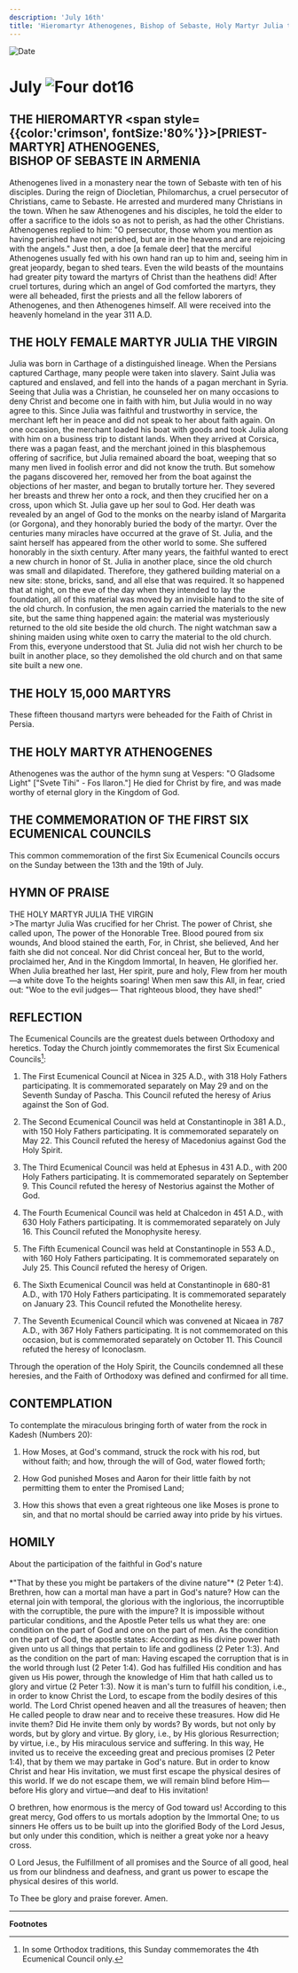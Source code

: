 ```yaml
---
description: 'July 16th'
title: 'Hieromartyr Athenogenes, Bishop of Sebaste, Holy Martyr Julia the Virgin, the Holy 15,000 Martyrs'
---
```


<RunningHead />
<Image src="/title-imprint.png" height={68} width={50} alt="Date" className="title-imprint"/>

# <div id="date">July <Image className="four-dot" src="/four-dot.png" height={15} width={15} alt="Four dot" />16</div>

## THE HIEROMARTYR <span style={{color:'crimson', fontSize:'80%'}}>[PRIEST-MARTYR]</span> ATHENOGENES,<br />BISHOP OF SEBASTE IN ARMENIA

Athenogenes lived in a monastery near the town of Sebaste with ten of his disciples. During the reign of Diocletian, Philomarchus, a cruel persecutor of Christians, came to Sebaste. He arrested and murdered many Christians in the town. When he saw Athenogenes and his disciples, he told the elder to offer a sacrifice to the idols so as not to perish, as had the other Christians. Athenogenes replied to him: "O persecutor, those whom you mention as having perished have not perished, but are in the heavens and are rejoicing with the angels." Just then, a doe [a female deer] that the merciful Athenogenes usually fed with his own hand ran up to him and, seeing him in great jeopardy, began to shed tears. Even the wild beasts of the mountains had greater pity toward the martyrs of Christ than the heathens did! After cruel tortures, during which an angel of God comforted the martyrs, they were all beheaded, first the priests and all the fellow laborers of Athenogenes, and then Athenogenes himself. All were received into the heavenly homeland in the year 311 A.D.

## THE HOLY FEMALE MARTYR JULIA THE VIRGIN

Julia was born in Carthage of a distinguished lineage. When the Persians captured Carthage, many people were taken into slavery. Saint Julia was captured and enslaved, and fell into the hands of a pagan merchant in Syria. Seeing that Julia was a Christian, he counseled her on many occasions to deny Christ and become one in faith with him, but Julia would in no way agree to this. Since Julia was faithful and trustworthy in service, the merchant left her in peace and did not speak to her about faith again. On one occasion, the merchant loaded his boat with goods and took Julia along with him on a business trip to distant lands. When they arrived at Corsica, there was a pagan feast, and the merchant joined in this blasphemous offering of sacrifice, but Julia remained aboard the boat, weeping that so many men lived in foolish error and did not know the truth. But somehow the pagans discovered her, removed her from the boat against the objections of her master, and began to brutally torture her. They severed her breasts and threw her onto a rock, and then they crucified her on a cross, upon which St. Julia gave up her soul to God. Her death was revealed by an angel of God to the monks on the nearby island of Margarita (or Gorgona), and they honorably buried the body of the martyr. Over the centuries many miracles have occurred at the grave of St. Julia, and the saint herself has appeared from the other world to some. She suffered honorably in the sixth century. After many years, the faithful wanted to erect a new church in honor of St. Julia in another place, since the old church was small and dilapidated. Therefore, they gathered building material on a new site: stone, bricks, sand, and all else that was required. It so happened that at night, on the eve of the day when they intended to lay the foundation, all of this material was moved by an invisible hand to the site of the old church. In confusion, the men again carried the materials to the new site, but the same thing happened again: the material was mysteriously returned to the old site beside the old church. The night watchman saw a shining maiden using white oxen to carry the material to the old church. From this, everyone understood that St. Julia did not wish her church to be built in another place, so they demolished the old church and on that same site built a new one.

## THE HOLY 15,000 MARTYRS

These fifteen thousand martyrs were beheaded for the Faith of Christ in Persia.

## THE HOLY MARTYR ATHENOGENES

Athenogenes was the author of the hymn sung at Vespers: "O Gladsome Light" ["Svete Tihi" - Fos Ilaron."] He died for Christ by fire, and was made worthy of eternal glory in the Kingdom of God.

## THE COMMEMORATION OF THE FIRST SIX ECUMENICAL COUNCILS

This common commemoration of the first Six Ecumenical Councils occurs on the Sunday between the 13th and the 19th of July.


## HYMN OF PRAISE
<div style={{textAlign:'center', color:'crimson', fontWeight:'bold'}}>
THE HOLY MARTYR JULIA THE VIRGIN
</div>
>The martyr Julia  
Was crucified for her Christ.  
The power of Christ, she called upon,  
The power of the Honorable Tree.  
Blood poured from six wounds,  
And blood stained the earth,  
For, in Christ, she believed,  
And her faith she did not conceal.  
Nor did Christ conceal her,  
But to the world, proclaimed her,  
And in the Kingdom Immortal,  
In heaven, He glorified her.  
When Julia breathed her last,  
Her spirit, pure and holy,  
Flew from her mouth—a white dove  
To the heights soaring!  
When men saw this  
All, in fear, cried out:  
"Woe to the evil judges—  
That righteous blood, they have shed!"  


## REFLECTION

The Ecumenical Councils are the greatest duels between Orthodoxy and heretics. Today the Church jointly commemorates the first Six Ecumenical Councils[^1]:

1. The First Ecumenical Council at Nicea in 325 A.D., with 318 Holy Fathers participating. It is commemorated separately on May 29 and on the Seventh Sunday of Pascha. This Council refuted the heresy of Arius against the Son of God.

2. The Second Ecumenical Council was held at Constantinople in 381 A.D., with 150 Holy Fathers participating. It is commemorated separately on May 22. This Council refuted the heresy of Macedonius against God the Holy Spirit.

3. The Third Ecumenical Council was held at Ephesus in 431 A.D., with 200 Holy Fathers participating. It is commemorated separately on September 9. This Council refuted the heresy of Nestorius against the Mother of God.

4. The Fourth Ecumenical Council was held at Chalcedon in 451 A.D., with 630 Holy Fathers participating. It is commemorated separately on July 16. This Council refuted the Monophysite heresy.

5. The Fifth Ecumenical Council was held at Constantinople in 553 A.D., with 160 Holy Fathers participating. It  is commemorated separately on July 25. This Council refuted the heresy of Origen.

6. The Sixth Ecumenical Council was held at Constantinople in 680-81 A.D., with 170 Holy Fathers participating. It is commemorated separately on January 23. This Council refuted the Monothelite heresy.

7. The Seventh Ecumenical Council which was convened at Nicaea in 787 A.D., with 367 Holy Fathers participating. It is not commemorated on this occasion, but is commemorated separately on October 11. This Council refuted the heresy of Iconoclasm.

Through the operation of the Holy Spirit, the Councils condemned all these heresies, and the Faith of Orthodoxy was defined and confirmed for all time.


## CONTEMPLATION

To contemplate the miraculous bringing forth of water from the rock in Kadesh (Numbers 20):

1. How Moses, at God's command, struck the rock with his rod, but without faith; and how, through the will of God, water flowed forth;

2. How God punished Moses and Aaron for their little faith by not permitting them to enter the Promised Land;

3. How this shows that even a great righteous one like Moses is prone to sin, and that no mortal should be carried away into pride by his virtues.


## HOMILY
<div style={{textAlign:'center', color:'crimson', fontWeight:'bold'}}>
About the participation of the faithful in God's nature
</div>
<br />
<div style={{textAlign:'right'}}>
*"That by these you might be partakers of the divine nature"* (2 Peter 1:4).
</div>
Brethren, how can a mortal man have a part in God's nature? How can the eternal join with temporal, the glorious with the inglorious, the incorruptible with the corruptible, the pure with the impure? It is impossible without particular conditions, and the Apostle Peter tells us what they are: one condition on the part of God and one on the part of men. As the condition on the part of God, the apostle states: According as His divine power hath given unto us all things that pertain to life and godliness (2 Peter 1:3). And as the condition on the part of man: Having escaped the corruption that is in the world through lust (2 Peter 1:4). God has fulfilled His condition and has given us His power, through the knowledge of Him that hath called us to glory and virtue (2 Peter 1:3). Now it is man's turn to fulfill his condition, i.e., in order to know Christ the Lord, to escape from the bodily desires of this world. The Lord Christ opened heaven and all the treasures of heaven; then He called people to draw near and to receive these treasures. How did He invite them? Did He invite them only by words? By words, but not only by words, but by glory and virtue. By glory, i.e., by His glorious Resurrection; by virtue, i.e., by His miraculous service and suffering. In this way, He invited us to receive the exceeding great and precious promises (2 Peter 1:4), that by them we may partake in God's nature. But in order to know Christ and hear His invitation, we must first escape the physical desires of this world. If we do not escape them, we will remain blind before Him—before His glory and virtue—and deaf to His invitation!

O brethren, how enormous is the mercy of God toward us! According to this great mercy, God offers to us mortals adoption by the Immortal One; to us sinners He offers us to be built up into the glorified Body of the Lord Jesus, but only under this condition, which is neither a great yoke nor a heavy cross.

O Lord Jesus, the Fulfillment of all promises and the Source of all good, heal us from our blindness and deafness, and grant us power to escape the physical desires of this world.

To Thee be glory and praise forever. Amen.

---
**Footnotes**

[^1]: In some Orthodox traditions, this Sunday commemorates the 4th Ecumenical Council only.